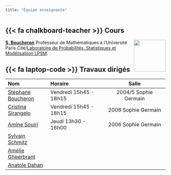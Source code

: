 ```yaml
---
title: "Équipe enseignante"
---
```


## {{< fa chalkboard-teacher >}} Cours 

![](images/team/avatar.jpg){style="float:right;padding: 0 0 0 10px;" fig-alt="Headshot of S. Boucheron" width="100"}

[**S. Boucheron**](http://stephane-v-boucheron.fr/)  Professeur de Mathématiques à l'Université Paris Cité/[Laboratoire de Probabilités, Statistiques et Modélisatiion LPSM](https://www.lpsm.paris).




## {{< fa laptop-code >}} Travaux dirigés

| Nom                | Horaire                  | Salle                       |          
|:-------------------|:-------------------------|:---------------------------:|
| [Stéphane Boucheron](http://stephane-v-boucheron.fr/) | Vendredi  15h45 - 18h15  |  2004/5 Sophie Germain      |
|[Cristina Sirangelo](https://www.irif.fr/~cristina/)| Vendredi  15h45 - 18h15 | 2006 Sophie Germain|
|[Amine Souiri](https://fr.linkedin.com/in/aminesouiri)| Jeudi 13h30 - 16h00 | 2006 Sophie Germain|
| [Sylvain Schmitz](https://www.irif.fr/en/users/schmitz/index)    |   |    |
| [Amélie Gheerbrant](https://www.irif.fr/~amelie/) | | |
| [Anatole Dahan]()| | |



